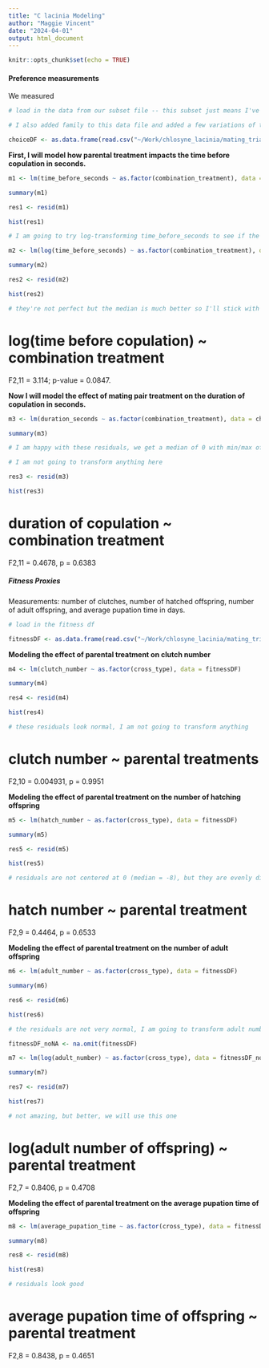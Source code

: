 ---
title: "C lacinia Modeling"
author: "Maggie Vincent"
date: "2024-04-01"
output: html_document
---

```{r setup, include=FALSE}
knitr::opts_chunk$set(echo = TRUE)
```

#### Preference measurements

We measured 

```{r}

# load in the data from our subset file -- this subset just means I've split apart the oviposition data and cleaned some things up

# I also added family to this data file and added a few variations of times -- rounded times as well as times in seconds

choiceDF <- as.data.frame(read.csv("~/Work/chlosyne_lacinia/mating_trials_2023/data_code/2023_choice_trials_subset_HH_removed.csv"))

```



**First, I will model how parental treatment impacts the time before copulation in seconds.**

```{r}
m1 <- lm(time_before_seconds ~ as.factor(combination_treatment), data = choiceDF)

summary(m1)

res1 <- resid(m1)

hist(res1)

# I am going to try log-transforming time_before_seconds to see if the residuals are better; I'd like the median to be closer to 0 with a more even distribution overall

m2 <- lm(log(time_before_seconds) ~ as.factor(combination_treatment), data = choiceDF)

summary(m2)

res2 <- resid(m2)

hist(res2)

# they're not perfect but the median is much better so I'll stick with the log-transformed variable for this model

```

# log(time before copulation) ~ combination treatment

F2,11 = 3.114; p-value = 0.0847.



**Now I will model the effect of mating pair treatment on the duration of copulation in seconds.**

```{r}

m3 <- lm(duration_seconds ~ as.factor(combination_treatment), data = choiceDF)

summary(m3)

# I am happy with these residuals, we get a median of 0 with min/max of -468/676

# I am not going to transform anything here

res3 <- resid(m3)

hist(res3)

```


# duration of copulation ~ combination treatment

F2,11 = 0.4678, p = 0.6383




##### Fitness Proxies


Measurements: number of clutches, number of hatched offspring, number of adult offspring, and average pupation time in days.


```{r}
# load in the fitness df

fitnessDF <- as.data.frame(read.csv("~/Work/chlosyne_lacinia/mating_trials_2023/data_code/choice_f2_fitness_data_HH_removed.csv"))
```



**Modeling the effect of parental treatment on clutch number**


```{r}

m4 <- lm(clutch_number ~ as.factor(cross_type), data = fitnessDF)

summary(m4)

res4 <- resid(m4)

hist(res4)

# these residuals look normal, I am not going to transform anything

```


# clutch number ~ parental treatments

F2,10 = 0.004931, p = 0.9951



**Modeling the effect of parental treatment on the number of hatching offspring**


```{r}

m5 <- lm(hatch_number ~ as.factor(cross_type), data = fitnessDF)

summary(m5)

res5 <- resid(m5)

hist(res5)

# residuals are not centered at 0 (median = -8), but they are evenly distributed

```


# hatch number ~ parental treatment

F2,9 = 0.4464, p = 0.6533



**Modeling the effect of parental treatment on the number of adult offspring**


```{r}
m6 <- lm(adult_number ~ as.factor(cross_type), data = fitnessDF)

summary(m6)

res6 <- resid(m6)

hist(res6)

# the residuals are not very normal, I am going to transform adult number and try again

fitnessDF_noNA <- na.omit(fitnessDF)

m7 <- lm(log(adult_number) ~ as.factor(cross_type), data = fitnessDF_noNA)

summary(m7)

res7 <- resid(m7)

hist(res7)

# not amazing, but better, we will use this one
```


# log(adult number of offspring) ~ parental treatment

F2,7 = 0.8406, p = 0.4708



**Modeling the effect of parental treatment on the average pupation time of offspring**


```{r}
m8 <- lm(average_pupation_time ~ as.factor(cross_type), data = fitnessDF)

summary(m8)

res8 <- resid(m8)

hist(res8)

# residuals look good
```


# average pupation time of offspring ~ parental treatment

F2,8 = 0.8438, p = 0.4651







